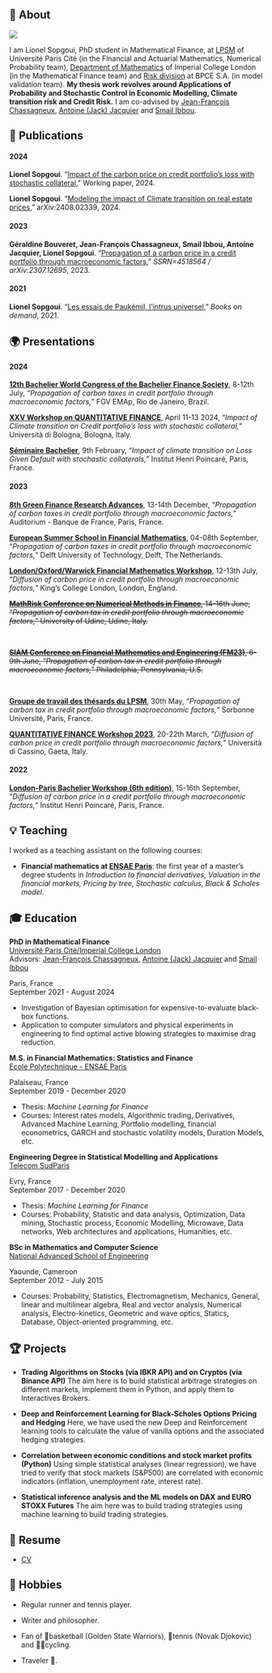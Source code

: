 ## 👋 About
::: {layout-ncol=2}
![](profile.jpg)

I am Lionel Sopgoui, PhD student in Mathematical Finance, at [LPSM](https://www.lpsm.paris/) of Université Paris Cité (in the Financial and Actuarial Mathematics, Numerical Probability team), [Department of Mathematics](https://www.imperial.ac.uk/mathematical-finance/) of Imperial College London (in the Mathematical Finance team)  and [Risk division](https://groupebpce.com/en/the-group/organization) at BPCE S.A. (in model validation team). **My thesis work revolves around Applications of Probability and Stochastic Control in Economic Modelling, Climate transition risk and Credit Risk.** I am co-advised by [Jean-François Chassagneux](https://perso.lpsm.paris/~chassagneux/), [Antoine (Jack) Jacquier](https://jackantoinejacquie.wixsite.com/jacquier) and [Smail Ibbou](https://www.linkedin.com/in/smail-ibbou-31a73b5/).
:::


## 📄 Publications

#### 2024

**Lionel Sopgoui**. "[Impact of the carbon price on credit portfolio's loss with stochastic collateral](https://www.ssrn.com/)," Working paper, 2024.

**Lionel Sopgoui**. "[Modeling the impact of Climate transition on real estate prices](https://arxiv.org/abs/2408.02339/)," arXiv:2408.02339, 2024.


#### 2023

**Géraldine Bouveret, Jean-François Chassagneux, Smail Ibbou, Antoine Jacquier, Lionel Sopgoui**. "[Propagation of a carbon price in a credit portfolio through macroeconomic factors](https://www.ssrn.com/abstract=4518564)," _SSRN=4518564 / arXiv:2307.12695_, 2023.

#### 2021

**Lionel Sopgoui**. "[Les essais de Paukémil, l'intrus universel](https://www.bod.fr/librairie/les-essais-de-paukemil-lionel-sopgoui-9782322274079)," _Books on demand_, 2021.

## 🌍 Presentations

#### 2024

**[12th Bachelier World Congress of the Bachelier Finance Society](https://eventos.fgv.br/bachelier-2024)**, 8-12th July, "*Propagation of carbon taxes in credit portfolio through macroeconomic factors,*" FGV EMAp, Rio de Janeiro, Brazil.

**[XXV Workshop on QUANTITATIVE FINANCE](https://eventi.unibo.it/qfw2024)**, April 11-13 2024, "*Impact of Climate transition on Credit portfolio's loss with stochastic collateral,*" Università di Bologna, Bologna, Italy.

**[Séminaire Bachelier](http://www.bachelier-paris.fr/programme/)**, 9th February, "*Impact of climate transition on Loss Given Default with stochastic collaterals,*" Institut Henri Poincaré, Paris, France.
  

#### 2023
**[8th Green Finance Research Advances](https://indico.cern.ch/event/1286716/)**, 13-14th December, "*Propagation of carbon taxes in credit portfolio through macroeconomic factors,*" Auditorium - Banque de France, Paris, France.


**[European Summer School in Financial Mathematics](https://www.tudelft.nl/en/events/2023/eemcs/diam/finance-summer-school-2023)**, 04-08th September, "*Propagation of carbon taxes in credit portfolio through macroeconomic factors,*" Delft University of Technology, Delft, The Netherlands.


**[London/Oxford/Warwick Financial Mathematics Workshop](https://www.kcl.ac.uk/events/londonoxfordwarwick-financial-mathematics-workshop-1)**, 12-13th July, "*Diffusion of carbon price in credit portfolio through macroeconomic factors,*" King's College London, London, England.

<del>**[MathRisk Conference on Numerical Methods in Finance](https://mathrisk2023.sciencesconf.org/)**, 14-16th June, "*Propagation of carbon tax in credit portfolio through macroeconomic factors,*" University of Udine, Udine, Italy.</del>
<br>

<del>**[SIAM Conference on Financial Mathematics and Engineering (FM23)](https://www.siam.org/conferences/cm/conference/fm23)**, 6-9th June, "*Propagation of carbon tax in credit portfolio through macroeconomic factors,*" Philadelphia, Pennsylvania, U.S.</del>
<br>

**[Groupe de travail des thésards du LPSM](https://www.lpsm.paris/seminaires/gtt/index)**, 30th May, "*Propagation of carbon tax in credit portfolio through macroeconomic factors,*" Sorbonne Université, Paris, France.

**[QUANTITATIVE FINANCE Workshop 2023](https://qfw2023.unicas.it/)**, 20-22th March, "*Diffusion of carbon price in credit portfolio through macroeconomic factors,*" Università di Cassino, Gaeta, Italy.

#### 2022

**[London-Paris Bachelier Workshop (6th edition)](http://www.bachelier-paris.fr/london-paris-bachelier-workshop/)**, 15-16th September, "*Diffusion of carbon price in a credit portfolio through macroeconomic factors,*" Institut Henri Poincaré, Paris, France.
  
## 💡 Teaching

I worked as a teaching assistant on the following courses:  

 - **Financial mathematics at [ENSAE Paris](https://www.ensae.fr/)**: the first year of a master’s degree students in *Introduction to financial derivatives, Valuation in the financial markets, Pricing by tree, Stochastic calculus, Black & Scholes model*.  

##  🎓 Education

::: {.d-flex .justify-content-between}
::: {}
**PhD in Mathematical Finance**  
[Université Paris Cité/Imperial College London](https://u-paris.fr/)  
Advisors: [Jean-François Chassagneux](https://perso.lpsm.paris/~chassagneux/), [Antoine (Jack) Jacquier](https://jackantoinejacquie.wixsite.com/jacquier) and [Smail Ibbou](https://www.linkedin.com/in/smail-ibbou-31a73b5/)  
:::
::: {.text-end}
Paris, France  
September 2021 - August 2024  
:::
:::
- Investigation of Bayesian optimisation for expensive-to-evaluate black-box functions.
- Application to computer simulators and physical experiments in engineering to find optimal active blowing strategies to maximise drag reduction. 
\

::: {.d-flex .justify-content-between}
::: {}
**M.S. in Financial Mathematics: Statistics and Finance**  
[Ecole Polytechnique - ENSAE Paris](http://www.master-statistique-finance.com/IP_Paris/)  
:::
::: {.text-end}
Palaiseau, France   
September 2019 - December 2020  
:::
:::
- Thesis: *Machine Learning for Finance*   
- Courses: Interest rates models, Algorithmic trading, Derivatives, Advanced Machine Learning, Portfolio modelling, financial econometrics, GARCH and stochastic volatility models, Duration Models, etc.
\

::: {.d-flex .justify-content-between}
::: {}
**Engineering Degree in Statistical Modelling and Applications**  
[Telecom SudParis](https://www.exeter.ac.uk)  
:::
::: {.text-end}
Evry, France  
September 2017 - December 2020  
:::
:::
- Thesis: *Machine Learning for Finance*   
- Courses: Probability, Statistic and data analysis, Optimization, Data mining, Stochastic process, Economic Modelling, Microwave, Data networks, Web architectures and applications, Humanities, etc.
\

::: {.d-flex .justify-content-between}
::: {}
**BSc in Mathematics and Computer Science**  
[National Advanced School of Engineering](https://polytechnique.cm/)  
:::
::: {.text-end}
Yaounde, Cameroon  
September 2012 - July 2015  
:::
:::
- Courses: Probability, Statistics, Electromagnetism, Mechanics, General, linear and multilinear algebra, Real and vector analysis, Numerical analysis, Electro-kinetics, Geometric and wave optics, Statics, Database, Object-oriented programming, etc.    


## 🏆 Projects

- **Trading Algorithms on Stocks (via IBKR API) and on Cryptos (via Binance API)** The aim here is to build statistical arbitrage strategies on different markets, implement them in Python, and apply them to Interactives Brokers.

- **Deep and Reinforcement Learning for Black-Scholes Options Pricing and Hedging** Here, we have used the new Deep and Reinforcement learning tools to calculate the value of vanilla options and the associated hedging strategies.

- **Correlation between economic conditions and stock market profits (Python)** Using simple statistical analyses (linear regression), we have tried to verify that stock markets (S&P500) are correlated with economic indicators (inflation, unemployment rate, interest rate).

- **Statistical inference analysis and the ML models on DAX and EURO STOXX Futures** The aim here was to build trading strategies using machine learning to build trading strategies.

## 💾 Resume
- [CV](/files/CV_Lionel_Sopgoui.pdf)

## 🎳 Hobbies

- Regular runner and tennis player.

- Writer and philosopher.

- Fan of 🏀basketball (Golden State Warriors), 🎾tennis (Novak Djokovic) and 🚴‍♀️cycling.

- Traveler 🧳.